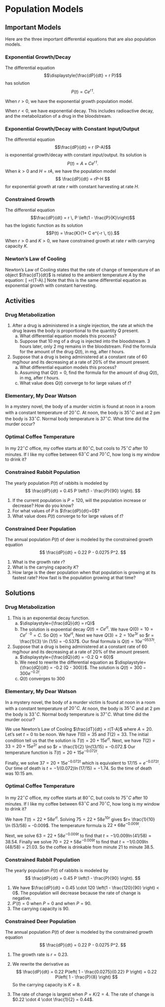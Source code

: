 # Population Models

## Important Models


Here are the three important differential equations that are also population models.


### Exponential Growth/Decay
The differential equation
$$\displaystyle{\frac{dP}{dt} = r P}$$
has solution
$$\displaystyle{P(t) = C e^{r \, t}}.$$

When $r>0$, we have the exponential growth population model.

When $r < 0$, we have exponential decay. This includes radioactive decay, and the metabolization of a drug in the bloodstream.

### Exponential Growth/Decay with Constant Input/Output
The differential equation
$$\frac{dP}{dt} = r (P-A)$$
is exponential growth/decay with constant input/output.  Its solution is 
$$P(t) = A + C e^{r \, t}.$$ 
When $k >0$ and $H =rA$, we have the population model 
$$
\frac{dP}{dt} = rP-H
$$
for exponential growth at rate $r$ with constant harvesting at rate $H$.

### Constrained Growth
The differential equation
$$\frac{dP}{dt} = r \, P \left(1 - \frac{P}{K}\right)$$ 
has the logistic function as its solution
$$P(t) = \frac{K}{1+ C e^{-r \, t}}.$$
When $r>0$ and $K>0$, we have constrained growth at rate $r$ with carrying capacity $K$.

### Newton's Law of Cooling

Newton's Law of Cooling states that the rate of change of temperature of an object $\frac{dT}{dt}$ is related to the ambient temperature $A$ by the equation:
\[ \frac{dT}{dt}=r(T-A).\]
Note that this is the same differential equation as exponential growth with constant harvesting. 

## Activities


### Drug Metabolization

1. After a drug is administered in a single injection, the rate at which the drug leaves the body is proportional to the quantity $Q$ present.
    a. What differential equation models this process?
    a. Suppose that 10 mg of a drug is injected into the bloodstream. 3 hours later, only 2 mg remains in the bloodstream. Find the formula for the amount of the drug $Q(t)$, in mg, after $t$ hours.

2. Suppose that a drug is being administered at a constant rate of 60 mg/hour and its decreasing at a rate of 20% of the amount present.
    a. What differential equation models this process?
    a. Assuming that $Q(t)=0$, find the formula for the amount of drug $Q(t)$, in mg, after $t$ hours.
    a. What value does $Q(t)$ converge to for large values of $t$?

### Elementary, My Dear Watson

In a mystery novel, the body of a murder victim is found at noon in a room with a constant temperature of $20^\circ C$. At noon, the body is $35^\circ C$ and at 2 pm the body is $33^\circ C$. Normal body temperature is $37^\circ C$. What time did the murder occur?

### Optimal Coffee Temperature

In my $22^\circ C$ office, my coffee starts at $80^\circ C$, but cools to $75^\circ C$ after 10 minutes. If I like my coffee between $63^\circ C$ and $70^\circ C$, how long is my window to drink it?

### Constrained Rabbit Population

The yearly population $P(t)$ of rabbits is modeled by 
$$
\frac{dP}{dt} = 0.45 P  \left(1 - \frac{P}{90} \right).
$$

1. If the current population is $P=120$, will the population increase or decrease?  How do you know?
2. For what values of $P$ is $\frac{dP}{dt}=0$?
3. What value does  $P(t)$ converge to for large values of $t$?


### Constrained Deer Population

The annual population $P(t)$ of deer is modeled by the constrained growth equation
$$
\frac{dP}{dt} = 0.22 P - 0.0275 P^2.
$$

1. What is the growth rate $r$? 
2. What is the carrying capacity $K$?
3. How large is the deer population when that population is growing  at its fastest rate? How fast is the population growing at that time?

## Solutions


### Drug Metabolization

1. This is an exponential decay function.
    a. $\displaystyle={\frac{dQ}{dt} = rQ}$
    a. The solution is expoential decay  $Q(t) = Ce^{rt}$. We have $Q(0) = 10 = C e^{r\cdot 0} = C$. So $Q(t) = 10e^{rt}$, Next we have $Q(3) = 2 = 10 e^{3r}$ so $r = \frac{1}{3} \ln (1/5) = -0.537$. Our final formula is $Q(t) = 10 e^{-0537t}$.

2. Suppose that  a drug is being administered at a constant rate of 60 mg/hour and its decreasing at a rate of 20% of the amount present.
    a. $\displaystyle={\frac{dQ}{dt} = -0.2 Q + 60}$
    a. We need to rewrite the differential equation as $\displaystyle={\frac{dQ}{dt} = -0.2 (Q - 300)}$. The solution is
    $Q(t) = 300 - 300 e^{-0.2t}$.
    a. $Q(t)$ converges to $300$

### Elementary, My Dear Watson

In a mystery novel, the body of a murder victim is found at noon in a room with a constant temperature of $20^\circ C$. At noon, the body is $35^\circ C$ and at 2 pm the body is $33^\circ C$. Normal body temperature is $37^\circ C$. What time did the murder occur?

We use Newton's Law of Cooling $\frac{dT}{dt} = r(T-A)$ where $A=20$. Let's set $t=0$ to be noon. We have $T(0)=35$ and $T(2)=33$.
The initial condition tell us that the solution is $T(t) = 20 + 15e^{rt}$. Next, we have $T(2)  = 33 = 20 + 15e^{2r}$ and so $r = \frac{1}{2} \ln(13/15) = -0.072.$ Our temperature function is $T(t) = 20+15e^{-0.072t}.$

Finally, we solve $37 = 20+15e^{-0.072t}$ which is equivalent to $17/15 = e^{-0.072t}$. Our time of death is $t= -1/(0.072) \ln(17/15) = -1.74$. So the time of death was 10:15 am.

### Optimal Coffee Temperature

In my $22^\circ C$ office, my coffee starts at $80^\circ C$, but cools to $75^\circ C$ after 10 minutes. If I like my coffee between $63^\circ C$ and $70^\circ C$, how long is my window to drink it?

We have $T(t) = 22 + 58 e^{rt}$. Solving $75 = 22 + 58e^{10r}$ gives
$r= \frac{1}{10} \ln (53/58) = -0.009$. The temperature formula is $22 + 68 e^{-0.009 t}$.

Next, we solve $63 = 22 + 58 e^{-0.009 t}$ to find that $t= -1/0.009 \ln(41/58)=38.54$. Finally we solve $70 = 22 + 58 e^{-0.009 t}$ to find that $t= -1/0.009 \ln(48/58)=21.03$. So the coffee is drinkable from minute 21 to minute $38.5$.

### Constrained Rabbit Population

The yearly population $P(t)$ of rabbits is modeled by 
$$
\frac{dP}{dt} = 0.45 P  \left(1 - \frac{P}{90} \right).
$$

1. We have $\frac{dP}{dt} = 0.45 \cdot 120  \left(1 - \frac{120}{90} \right) < 0$. The population will decrease  because the rate of change is negative. 
2. $P'(t)=0$ when $P=0$ and when $P=90$.
3. The carrying capacity is 90.


### Constrained Deer Population

The annual population $P(t)$ of deer is modeled by the constrained growth equation
$$
\frac{dP}{dt} = 0.22 P - 0.0275 P^2.
$$

1. The growth rate is $r=0.23$. 
2. We rewrite the derivative as
$$
\frac{dP}{dt} = 0.22 P\left( 1 - \frac{0.0275}{0.22} P \right) = 0.22 P\left( 1 - \frac{P}{8} \right)
$$
So the carrying capacity is $K=8$.

3. The rate of change is largest when $P=K/2=4$. The rate of change is $0.22 \cdot 4 \cdot \frac{1}{2} =  0.44$.


